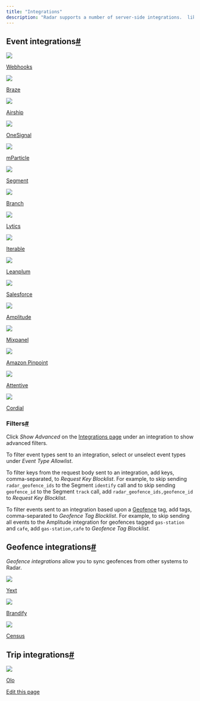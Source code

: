 ```yaml
---
title: "Integrations"
description: "Radar supports a number of server-side integrations.  like webhooks, mParticle, and Braze allow you to send events from Radar to other systems.  like geofence sync and Yext allow you to sync geofences from other systems to Radar. Finally,  allow you to  and send live ETAs to other platforms."
---
```


## []()Event integrations[#](#event-integrations "Direct link to heading")

[![](/images/f2vbu16fzuly/75HOdPFYSWCFbXAoOIQhCM/15ae35fdef8e0a7d2e173018174aeee6/webhooks.png)](/integrations/webhooks)

[Webhooks](/integrations/webhooks)

[![](/images/f2vbu16fzuly/72J5q7LqJM5NrfdPiqVyTP/a3a67ededa4ffb126200196196c042a1/braze.png)](/integrations/braze)

[Braze](/integrations/braze)

[![](/images/f2vbu16fzuly/45UBZEAVnVKlEHtil1iz0M/e5b001bac96c4da50143d4ac14d9fc4e/airship.png)](/integrations/urban-airship)

[Airship](/integrations/urban-airship)

[![](/images/f2vbu16fzuly/80pHUR3gSl4z15J2cVa68/ea54ea0d92e223b2f4d32832e7ae53a4/onesignal.png)](/integrations/onesignal)

[OneSignal](/integrations/onesignal)

[![](/images/f2vbu16fzuly/29R4KVZ3aR1joNXfNuZw2G/4bac743a3df61229f0879aed5eeeabe9/mparticle.png)](/integrations/mparticle)

[mParticle](/integrations/mparticle)

[![](/images/f2vbu16fzuly/27XQ1zGeHIhjm5LtLF3bgU/cbaeb56d29be5babd074b9643137b493/segment.png)](/integrations/segment)

[Segment](/integrations/segment)

[![](/images/f2vbu16fzuly/6w8utKLdZulCfgKb8xFxws/6224af9b6dbd808e8982afdc2d6124c1/branch.png)](/integrations/branch)

[Branch](/integrations/branch)

[![](/images/f2vbu16fzuly/6OH5TKmnhmdIPwt5AmDRKg/86045c964b5df9d4bd8a44a4b6d743bf/lytics.png)](/integrations/lytics)

[Lytics](/integrations/lytics)

[![](/images/f2vbu16fzuly/5JkL4nN6sFxdFP1FvWTsgI/77e1bc68e8e237fffad48f826ee22e8c/iterable.png)](/integrations/iterable)

[Iterable](/integrations/iterable)

[![](/images/f2vbu16fzuly/3gsuQKmyyKbC9DxHeCGAMj/87bf2fa85899171df260fe2a465dd92f/leanplum-logo.png)](/integrations/leanplum)

[Leanplum](/integrations/leanplum)

[![](/images/f2vbu16fzuly/ejJlxW8GiFw6y93xitjto/5fb51966020c0a1973977439dda45b74/salesforce.png)](/integrations/salesforce)

[Salesforce](/integrations/salesforce)

[![](/images/f2vbu16fzuly/1daVtiOrTk4AXHLCpYyJrk/84e1f637cb1db99afa9dbc118c3bbd0c/amplitude.png)](/integrations/amplitude)

[Amplitude](/integrations/amplitude)

[![](/images/f2vbu16fzuly/3FE3T0zASXVYWhQFHyKc32/18d2d4ba0db0a8ce2ba23057155a7d23/mixpanel.png)](/integrations/mixpanel)

[Mixpanel](/integrations/mixpanel)

[![](/images/f2vbu16fzuly/33MFOwGnSEZjMw1ccr6tNY/8a506cdb4d5d41db0b61e153cedec55b/amazonPinpointLogo.png)](/integrations/aws-pinpoint)

[Amazon Pinpoint](/integrations/aws-pinpoint)

[![](/images/f2vbu16fzuly/1NPgxCxK9wqf5yrbvi9DJw/4fa7d5746e5f995463a003eb2d08014c/attentive.png)](/integrations/attentive)

[Attentive](/integrations/attentive)

[![](/images/f2vbu16fzuly/7q9O8Y2nkjNGjalieEGug6/02a8e1d6277e5aabf4ca813b98b0998f/cordial.png)](/integrations/cordial)

[Cordial](/integrations/cordial)

### []()Filters[#](#filters "Direct link to heading")

Click *Show Advanced* on the [Integrations page](https://radar.com/dashboard/integrations) under an integration to show advanced filters.

To filter event types sent to an integration, select or unselect event types under *Event Type Allowlist*.

To filter keys from the request body sent to an integration, add keys, comma-separated, to *Request Key Blocklist*. For example, to skip sending `radar_geofence_ids` to the Segment `identify` call and to skip sending `geofence_id` to the Segment `track` call, add `radar_geofence_ids,geofence_id` to *Request Key Blocklist*.

To filter events sent to an integration based upon a [Geofence](/geofences) tag, add tags, comma-separated to *Geofence Tag Blocklist*. For example, to skip sending all events to the Amplitude integration for geofences tagged `gas-station` and `cafe`, add `gas-station,cafe` to *Geofence Tag Blocklist*.

## []()Geofence integrations[#](#geofence-integrations "Direct link to heading")

*Geofence integrations* allow you to sync geofences from other systems to Radar.

[![](/images/f2vbu16fzuly/79yasKMxHXJfO0VXdovKX5/bd28de435af26bfe101543050fd5f519/yext.png)](/integrations/yext)

[Yext](/integrations/yext)

[![](/images/f2vbu16fzuly/5dm9ubBk9xEXOZIS0ii4kO/dca3cd457248b3e2f12679d575e48dad/brandify.png)](/integrations/brandify)

[Brandify](/integrations/brandify)

[![](/images/60c8cc686ce111bf81e2fcac/6255ea1aa451c9714d959a73_census-mark-flamingo.svg)](/integrations/census)

[Census](/integrations/census)

## []()Trip integrations[#](#trip-integrations "Direct link to heading")

[![](/images/f2vbu16fzuly/Ddk41H23DrKONqUsmJfY4/4877547cb981c489177b9d5dbfe01c8b/olo-logo.png)](/integrations/olo)

[Olo](/integrations/olo)

[Edit this page](https://github.com/radarlabs/docs/edit/main/docs/integrations.mdx)

